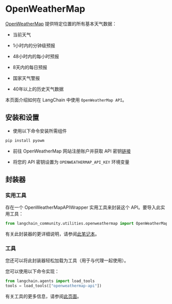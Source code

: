 # OpenWeatherMap

[OpenWeatherMap](https://openweathermap.org/api/) 提供特定位置的所有基本天气数据：

- 当前天气

- 1小时内的分钟级预报

- 48小时内的每小时预报

- 8天内的每日预报

- 国家天气警报

- 40年以上的历史天气数据

本页面介绍如何在 LangChain 中使用 `OpenWeatherMap API`。

## 安装和设置

- 使用以下命令安装所需组件

```bash
pip install pyowm
```

- 前往 OpenWeatherMap 网站注册账户并获取 API 密钥[链接](https://openweathermap.org/api/)

- 将您的 API 密钥设置为 `OPENWEATHERMAP_API_KEY` 环境变量

## 封装器

### 实用工具

存在一个 OpenWeatherMapAPIWrapper 实用工具来封装这个 API。要导入此实用工具：

```python
from langchain_community.utilities.openweathermap import OpenWeatherMapAPIWrapper
```

有关此封装器的更详细说明，请参阅[此笔记本](/docs/integrations/tools/openweathermap)。

### 工具

您还可以将此封装器轻松加载为工具（用于与代理一起使用）。

您可以使用以下命令实现：

```python
from langchain.agents import load_tools
tools = load_tools(["openweathermap-api"])
```

有关工具的更多信息，请参阅[此页面](/docs/how_to/tools_builtin)。